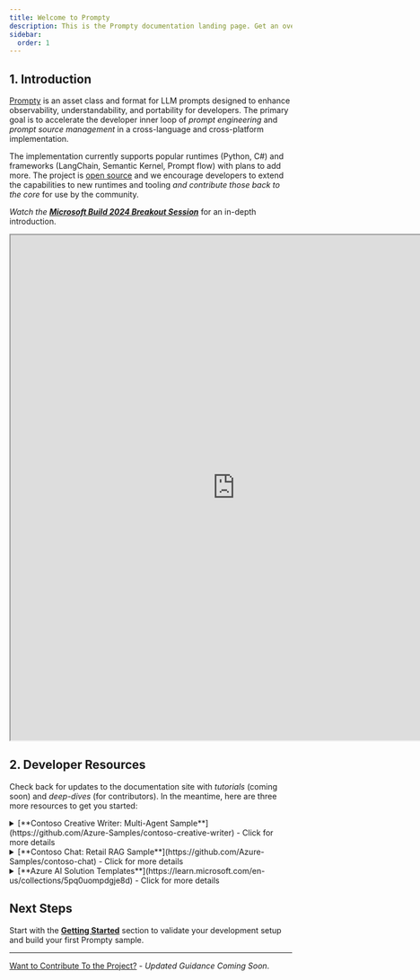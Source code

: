 ```yaml
---
title: Welcome to Prompty
description: This is the Prompty documentation landing page. Get an overview of what Prompty is and how it fits into the developer workflow for generative AI applications.
sidebar:
  order: 1
---
```


## 1. Introduction

[Prompty](https://github.com/microsoft/prompty) is an asset class and format for LLM prompts designed to enhance observability, understandability, and portability for developers. The primary goal is to accelerate the developer inner loop of _prompt engineering_ and _prompt source management_ in a cross-language and cross-platform implementation. 

The implementation currently supports popular runtimes (Python, C#) and frameworks (LangChain, Semantic Kernel, Prompt flow) with plans to add more. 
The project is [open source](https://github.com/microsoft/prompty) and we encourage developers to extend the capabilities to new runtimes and tooling _and contribute those back to the core_ for use by the community.

_Watch the [**Microsoft Build 2024 Breakout Session**](https://build.microsoft.com/sessions/86e41e8b-1fd2-40fa-a608-6f99a28d4a61?source=sessions)_ for an in-depth introduction. 
<iframe width="800" height="900" src="https://www.youtube.com/embed/HALMFU7o9Gc" title="BRK114:Practical End-to-End AI Development using Prompty and AI Studio"></iframe>

## 2. Developer Resources

Check back for updates to the documentation site with _tutorials_ (coming soon) and _deep-dives_ (for contributors). In the meantime, here are three more resources to get you started:

<details>
<summary> [**Contoso Creative Writer: Multi-Agent Sample**](https://github.com/Azure-Samples/contoso-creative-writer) - Click for more details </summary>

Contoso Creative Writer is an app that will help you write well researched, product specific articles. Enter the required information and then click "Start Work". To watch the steps in the agent workflow select the debug button in the bottom right corner of the screen. The result will begin writing once the agents complete the tasks to write the article. |  _The solution is built with Prompty and Azure AI Studio_ - [*Workshop Guide*](https://github.com/Azure-Samples/contoso-creative-writer/blob/main/docs/README.md)

</details>

<details>
<summary> [**Contoso Chat: Retail RAG Sample**](https://github.com/Azure-Samples/contoso-chat) - Click for more details </summary>

This sample implements a retail copilot solution for Contoso Outdoor that uses a retrieval augmented generation design pattern to ground chatbot responses in the retailer's product and customer data. Customers can now ask questions from the website in natural language, and get relevant responses along with potential recommendations based on their purchase history - with responsible AI practices to ensure response quality and safety. | _The solution is built with Prompty and Azure AI Studio_ - [*Workshop Guide*](https://aka.ms/aitour/contoso-chat/workshop)

</details>

<details>
<summary> [**Azure AI Solution Templates**](https://learn.microsoft.com/en-us/collections/5pq0uompdgje8d) - Click for more details </summary>

This is a curated set of Azure AI Templates for use with the Azure Developer CLI, and released initially at Microsoft Build 2024. The collection showcases complete end-to-end solutions for diverse application scenarios, languages, and frameworks - using Prompty and Azure AI Studio. Deploy the solution with one command, then customize it to your needs to learn by experimentation.

</details>

## Next Steps

Start with the **[Getting Started](/docs/getting-started)** section to validate your development setup and build your first Prompty sample.

---
[Want to Contribute To the Project?](/docs/contributing/) - _Updated Guidance Coming Soon_.
